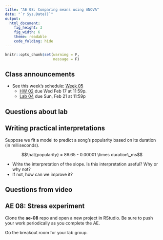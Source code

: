 ```yaml
---
title: "AE 08: Comparing means using ANOVA"
date: "`r Sys.Date()`"
output: 
  html_document: 
    fig_height: 3
    fig_width: 6
    theme: readable
    code_folding: hide
---
```


```r
knitr::opts_chunk$set(warning = F, 
                      message = F)
```


## Class announcements

- See this week's schedule: [Week 05](https://sta210-sp21.netlify.app/schedule/week-05/)
  - [HW 02](https://sta210-sp21.netlify.app/hw/hw-02.html) due Wed Feb 17 at 11:59p. 
  - [Lab 04](https://sta210-sp21.netlify.app/labs/lab-02-durham-trails.html) due Sun, Feb 21 at 11:59p

## Questions about lab

## Writing practical interpretations 

Suppose we fit a model to predict a song's popularity based on its duration (in milliseconds). 

$$\hat{popularity} = 86.65 - 0.00001 \times duration\_ms$$

- Write the interpretation of the slope. Is this interpretation useful? Why or why not? 
- If not, how can we improve it? 

## Questions from video

##  AE 08: Stress experiment

Clone the **ae-08** repo and open a new project in RStudio. Be sure to push your work periodically as you complete the AE.

Go the breakout room for your lab group.

